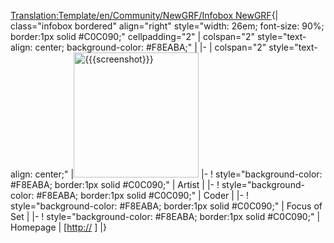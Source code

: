 <noinclude>[[Translation:Template/en/Community/NewGRF/Infobox NewGRF]]</noinclude>{| class="infobox bordered" align="right" style="width: 26em; font-size: 90%; border:1px solid #C0C090;" cellpadding="2"
| colspan="2" style="text-align: center; background-color: #F8EABA;" | '''''{{{setname}}}'''''
|-
| colspan="2" style="text-align: center;" |[[File:{{{screenshot}}}|center|200px]]
|-
! style="background-color: #F8EABA; border:1px solid #C0C090;" | Artist
| {{{artist}}}
|-
! style="background-color: #F8EABA; border:1px solid #C0C090;" | Coder
| {{{coder}}}
|-
! style="background-color: #F8EABA; border:1px solid #C0C090;" | Focus of Set
| {{{focus}}}
|-
! style="background-color: #F8EABA; border:1px solid #C0C090;" | Homepage
| [http://{{{homepage}}} {{{hompage}}}]
|}